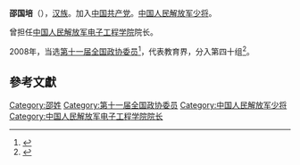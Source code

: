 '''邵国培'''（{{bd|1947年||}}），[[汉族|汉族]]。加入[[中国共产党|中国共产党]]。[[中国人民解放军少将|中国人民解放军少将]]。

曾担任[[中国人民解放军电子工程学院|中国人民解放军电子工程学院]]院长。

2008年，当选[[第十一届全国政协委员|第十一届全国政协委员]]<ref>{{cite news|title=第十一届全国政协委员名单|url=http://www.indaa.com.cn/zt/2009qglh/zxzs/200903/t20090303_127573.html|accessdate=2013-04-09|newspaper=新华社北京1月25日电 中国人民政治协商会议第十一届全国委员会委员名单(共2237人，2008年1月25日政协第十届全国委员会常务委员会第二十次会议通过)|date=2008年1月25日|deadurl=yes|archiveurl=https://web.archive.org/web/20130928014403/http://www.indaa.com.cn/zt/2009qglh/zxzs/200903/t20090303_127573.html|archivedate=2013年9月28日}}</ref>，代表教育界，分入第四十组<ref>{{cite news|title=全国政协信息-邵国培|url=http://www.cppcc.gov.cn/CMS/wylibary/showJcwyxtInfoWylibary.action?tabJcwyxt.guid=11W0014230&wytype=wjwy|accessdate=2013-04-11|newspaper=全国政协委员会|archive-date=2016-09-16|archive-url=https://web.archive.org/web/20160916144541/http://www.cppcc.gov.cn/CMS/wylibary/showJcwyxtInfoWylibary.action?tabJcwyxt.guid=11W0014230&wytype=wjwy|dead-url=no}}</ref>。

==參考文獻==
{{reflist}}

[[Category:邵姓|Category:邵姓]]
[[Category:第十一届全国政协委员|Category:第十一届全国政协委员]]
[[Category:中国人民解放军少将|Category:中国人民解放军少将]]
[[Category:中国人民解放军电子工程学院院长|Category:中国人民解放军电子工程学院院长]]